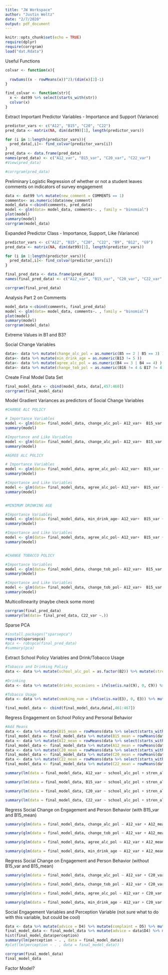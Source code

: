 ```yaml
---
title: "JW Workspace"
author: "Justin Weltz"
date: "2/7/2020"
output: pdf_document
---
```


```r
knitr::opts_chunk$set(echo = TRUE)
require(dplyr)
require(corrgram)
load("dat.Rdata")
```

Useful Functions
```r
colvar <- function(x){
  
  rowSums((x - rowMeans(x))^2)/(dim(x)[2]-1)
}

find_colvar <- function(str){
  x <- dat99 %>% select(starts_with(str))
  colvar(x)
}
```

Extract Important Predictor Variables - Importance and Support (Variance)
```r
predictor_vars <- c("A12", "B15", "C20", "C22")
pred_data <- matrix(NA, dim(dat99)[1], length(predictor_vars))

for (i in 1:length(predictor_vars)){
  pred_data[,i]<- find_colvar(predictor_vars[i])
}
pred_data <- data.frame(pred_data)
names(pred_data) <- c("A12_var", "B15_var", "C20_var", "C22_var")
#View(pred_data)

#corrgram(pred_data)
```

Preliminary Logistic Regression of whether or not a student leaves comments on indicators of survey engagement
```r
data <- dat99 %>% mutate(new_comment = COMMENTS == 1)
comments<- as.numeric(data$new_comment)
model_data <-cbind(comments, pred_data)
model <- glm(data= model_data, comments~. , family = "binomial")
plot(model)
summary(model)
corrgram(model_data)
```
Expanded Predictor Class - Importance, Support, Like (Variance)
```r
predictor_vars <- c("A12", "B15", "C20", "C22", "B9", "B12", "G9")
pred_data <- matrix(NA, dim(dat99)[1], length(predictor_vars))

for (i in 1:length(predictor_vars)){
  pred_data[,i]<- find_colvar(predictor_vars[i])
}

final_pred_data <- data.frame(pred_data)
names(final_pred_data) <- c("A12_var", "B15_var", "C20_var", "C22_var", "B9_var", "B12_var", "G9_var")

corrgram(final_pred_data)

```


Analysis Part 2 on Comments
```r
model_data <-cbind(comments, final_pred_data)
model <- glm(data= model_data, comments~. , family = "binomial")
plot(model)
summary(model)
corrgram(model_data)
```


Extreme Values in B1 and B3?

Social Change Variables
```r
data<- data %>% mutate(change_alc_pol = as.numeric(B5 == 2 | B5 == 3) )
data<- data %>% mutate(min_drink_age = as.numeric(B13 != 5 ))
data<- data %>% mutate(agree_alc_pol = as.numeric(B4 == 3 | B4 == 4) )
data<- data %>% mutate(change_tob_pol = as.numeric(B16 != 4 & B17 != 4 & B17 != B16) )
```


Create Final Model Data Set
```r
final_model_data <- cbind(model_data, data[,457:460])
corrgram(final_model_data)
```


Model Gradient Variances as predictors of Social Change Variables
```r

#CHANGE ALC POLICY

# Importance Variables
model <- glm(data= final_model_data, change_alc_pol~ A12_var+  B15_var + C20_var + C22_var , family = "binomial")
summary(model)

#Importance and Like Variables
model <- glm(data= final_model_data, change_alc_pol~ A12_var+  B15_var + C20_var + C22_var + B9_var + B12_var + G9_var , family = "binomial")
summary(model)

#AGREE ALC POLICY

# Importance Variables
model <- glm(data= final_model_data, agree_alc_pol~ A12_var+  B15_var + C20_var + C22_var , family = "binomial")
summary(model)

#Importance and Like Variables
model <- glm(data= final_model_data, agree_alc_pol~ A12_var+  B15_var + C20_var + C22_var + B9_var + B12_var + G9_var , family = "binomial")
summary(model)


#MINIMUM DRINKING AGE

#Importance Variables
model <- glm(data= final_model_data, min_drink_age~ A12_var+  B15_var + C20_var + C22_var , family = "binomial")
summary(model)

#Importance and Like Variables
model <- glm(data= final_model_data, agree_alc_pol~ A12_var+  B15_var + C20_var + C22_var + B9_var + B12_var + G9_var , family = "binomial")
summary(model)


#CHANGE TOBACCO POLICY

#Importance Variables
model <- glm(data= final_model_data, change_tob_pol~ A12_var+  B15_var + C20_var + C22_var , family = "binomial")
summary(model)

#Importance and Like Variables
model <- glm(data= final_model_data, change_tob_pol~ A12_var+  B15_var + C20_var + C22_var + B9_var + B12_var + G9_var , family = "binomial")
summary(model)
```


Multicollinearity (maybe check some more)

```r
corrgram(final_pred_data)
summary(lm(data= final_pred_data, C22_var ~.))
```

Sparse PCA
```r
#install.packages("sparsepca")
require(sparsepca)
#pca <- robspca(final_pred_data)
#summary(pca)
```

Extract School Policy Variables and Drink/Tobacco Usage

```r
#Tobacco and Drinking Policy
data <- data %>% mutate(school_alc_pol = as.factor(B2)) %>% mutate(stren_alc_pol = as.numeric(B3 == 1 | B3 == 3)) %>% mutate(school_tob_pol = as.factor(B16))
  
#Drinking
data <- data %>% mutate(drinks_occasions = ifelse(is.na(C9), 0, C9)) %>% mutate(drinks_num = ifelse(is.na(C10), 0, C10))

#Tobacco Usage
data <- data %>% mutate(smoking_num = ifelse(is.na(E3), 0, E3)) %>% mutate(smoking_occasions = ifelse(is.na(E5), 0, E5))

final_model_data <- cbind(final_model_data,data[,461:467])
```

Regress Engagement on School Policy and Personal Behavior
```r
#Add Means
data <- data %>% mutate(B15_mean = rowMeans(data %>% select(starts_with("B15"))))
final_model_data <- final_model_data %>% mutate(B15_mean = rowMeans(data %>% select(starts_with("B15"))))
data <- data %>% mutate(A12_mean = rowMeans(data %>% select(starts_with("A12"))))
final_model_data <- final_model_data %>% mutate(A12_mean = rowMeans(data %>% select(starts_with("A12"))))
data <- data %>% mutate(C20_mean = rowMeans(data %>% select(starts_with("C20"))))
final_model_data <- final_model_data %>% mutate(C20_mean = rowMeans(data %>% select(starts_with("C20"))))
data <- data %>% mutate(C22_mean = rowMeans(data %>% select(starts_with("C22"))))
final_model_data <- final_model_data %>% mutate(C22_mean = rowMeans(data %>% select(starts_with("C22"))))

summary(lm(data = final_model_data, A12_var ~ school_alc_pol + stren_alc_pol + school_tob_pol + drinks_occasions + drinks_num + smoking_num + smoking_occasions))

summary(lm(data = final_model_data, B15_var ~ school_alc_pol + stren_alc_pol + school_tob_pol + drinks_occasions + drinks_num + smoking_num + smoking_occasions))

summary(lm(data = final_model_data, C20_var ~ school_alc_pol + stren_alc_pol + school_tob_pol + drinks_occasions + drinks_num + smoking_num + smoking_occasions))

summary(lm(data = final_model_data, C22_var ~ school_alc_pol + stren_alc_pol + school_tob_pol + drinks_occasions + drinks_num + smoking_num + smoking_occasions))
```

Regress Social Change on Engagement and Person Behavior (with B15_var and B15_mean)
```r

summary(glm(data = final_model_data, change_alc_pol ~ A12_var + A12_mean +B15_mean +  B15_var + C20_var + C20_mean + C22_var + C22_mean + school_alc_pol + stren_alc_pol + school_tob_pol  + drinks_occasions + drinks_num + smoking_num + smoking_occasions, family = "binomial"))

summary(glm(data = final_model_data, change_tob_pol ~ A12_var + A12_mean +B15_mean +  B15_var + C20_var + C20_mean + C22_var + C22_mean + school_alc_pol + stren_alc_pol + school_tob_pol  + drinks_occasions + drinks_num + smoking_num + smoking_occasions, family = "binomial"))

summary(glm(data = final_model_data, agree_alc_pol ~ A12_var + A12_mean +B15_mean +  B15_var + C20_var + C20_mean + C22_var + C22_mean + school_alc_pol + stren_alc_pol + school_tob_pol  + drinks_occasions + drinks_num + smoking_num + smoking_occasions, family = "binomial"))

summary(glm(data = final_model_data, min_drink_age ~ A12_var + A12_mean +B15_mean +  B15_var + C20_var + C20_mean + C22_var + C22_mean + school_alc_pol + stren_alc_pol + school_tob_pol  + drinks_occasions + drinks_num + smoking_num + smoking_occasions, family = "binomial"))
```


Regress Social Change on Engagement and Person Behavior (without B15_var and B15_mean)
```r

summary(glm(data = final_model_data, change_alc_pol ~ A12_var + C20_var + C22_var + school_alc_pol + stren_alc_pol + school_tob_pol  + drinks_occasions + drinks_num + smoking_num + smoking_occasions, family = "binomial"))

summary(glm(data = final_model_data, change_tob_pol ~ A12_var + C20_var + C22_var + school_alc_pol + stren_alc_pol + school_tob_pol  + drinks_occasions + drinks_num + smoking_num + smoking_occasions, family = "binomial"))

summary(glm(data = final_model_data, agree_alc_pol ~ A12_var + C20_var + C22_var + school_alc_pol + stren_alc_pol + school_tob_pol  + drinks_occasions + drinks_num + smoking_num + smoking_occasions, family = "binomial"))

summary(glm(data = final_model_data, min_drink_age ~ A12_var + C20_var + C22_var + school_alc_pol + stren_alc_pol + school_tob_pol  + drinks_occasions + drinks_num + smoking_num + smoking_occasions, family = "binomial"))
```

Social Engagement Variables and Perception Variable (not sure what to do with this variable, but could be cool)

```r
data <- data %>% mutate(advice = D4) %>% mutate(complaint = D5) %>% mutate(perception = D3B/D3A)
final_model_data <- final_model_data %>% mutate(advice = data$D4) %>% mutate(complaint = data$D5) %>% mutate(perception = data$D3B/data$D3A)
hist(final_model_data$perception)
summary(lm(perception ~ . , data = final_model_data))
#plot(lm(perception ~ . , data = final_model_data))
```

```r
corrgram(final_model_data)
final_model_data
```



Factor Model?